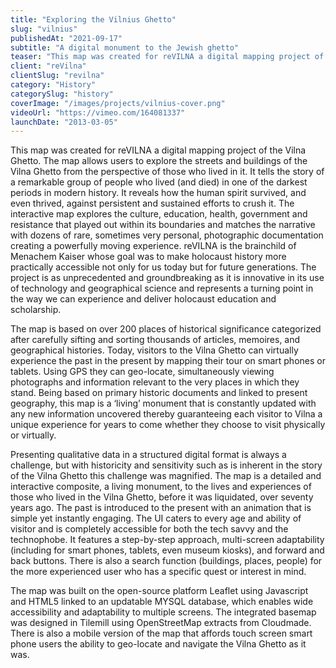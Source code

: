 ```yaml
---
title: "Exploring the Vilnius Ghetto"
slug: "vilnius"
publishedAt: "2021-09-17"
subtitle: "A digital monument to the Jewish ghetto"
teaser: "This map was created for reVILNA a digital mapping project of the Vilna Ghetto."
client: "reVilna"
clientSlug: "revilna"
category: "History"
categorySlug: "history"
coverImage: "/images/projects/vilnius-cover.png"
videoUrl: "https://vimeo.com/164081337"
launchDate: "2013-03-05"
---
```


This map was created for reVILNA a digital mapping project of the Vilna Ghetto. The map allows users to explore the streets and buildings of the Vilna Ghetto from the perspective of those who lived in it. It tells the story of a remarkable group of people who lived (and died) in one of the darkest periods in modern history. It reveals how the human spirit survived, and even thrived, against persistent and sustained efforts to crush it. The interactive map explores the culture, education, health, government and resistance that played out within its boundaries and matches the narrative with dozens of rare, sometimes very personal, photographic documentation creating a powerfully moving experience. reVILNA is the brainchild of Menachem Kaiser whose goal was to make holocaust history more practically accessible not only for us today but for future generations. The project is as unprecedented and groundbreaking as it is innovative in its use of technology and geographical science and represents a turning point in the way we can experience and deliver holocaust education and scholarship.

The map is based on over 200 places of historical significance categorized after carefully sifting and sorting thousands of articles, memoires, and geographical histories. Today, visitors to the Vilna Ghetto can virtually experience the past in the present by mapping their tour on smart phones or tablets. Using GPS they can geo-locate, simultaneously viewing photographs and information relevant to the very places in which they stand. Being based on primary historic documents and linked to present geography, this map is a ‘living’ monument that is constantly updated with any new information uncovered thereby guaranteeing each visitor to Vilna a unique experience for years to come whether they choose to visit physically or virtually.

Presenting qualitative data in a structured digital format is always a challenge, but with historicity and sensitivity such as is inherent in the story of the Vilna Ghetto this challenge was magnified. The map is a detailed and interactive composite, a living monument, to the lives and experiences of those who lived in the Vilna Ghetto, before it was liquidated, over seventy years ago. The past is introduced to the present with an animation that is simple yet instantly engaging. The UI caters to every age and ability of visitor and is completely accessible for both the tech savvy and the technophobe. It features a step-by-step approach, multi-screen adaptability (including for smart phones, tablets, even museum kiosks), and forward and back buttons. There is also a search function (buildings, places, people) for the more experienced user who has a specific quest or interest in mind.

The map was built on the open-source platform Leaflet using Javascript and HTML5 linked to an updatable MYSQL database, which enables wide accessibility and adaptability to multiple screens. The integrated basemap was designed in Tilemill using OpenStreetMap extracts from Cloudmade. There is also a mobile version of the map that affords touch screen smart phone users the ability to geo-locate and navigate the Vilna Ghetto as it was.
